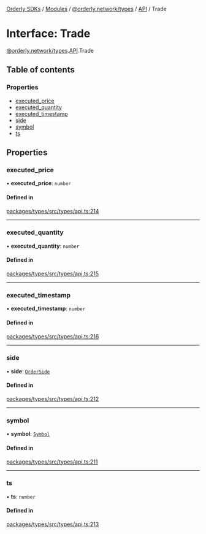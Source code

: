 [Orderly SDKs](/sdks/tech-doc/README) / [Modules](/sdks/tech-doc/modules) / [@orderly.network/types](/sdks/tech-doc/modules/orderly_network_types) / [API](/sdks/tech-doc/modules/orderly_network_types.API) / Trade

# Interface: Trade

[@orderly.network/types](/sdks/tech-doc/modules/orderly_network_types).[API](/sdks/tech-doc/modules/orderly_network_types.API).Trade

## Table of contents

### Properties

- [executed\_price](/sdks/tech-doc/interfaces/orderly_network_types.API.Trade#executed_price)
- [executed\_quantity](/sdks/tech-doc/interfaces/orderly_network_types.API.Trade#executed_quantity)
- [executed\_timestamp](/sdks/tech-doc/interfaces/orderly_network_types.API.Trade#executed_timestamp)
- [side](/sdks/tech-doc/interfaces/orderly_network_types.API.Trade#side)
- [symbol](/sdks/tech-doc/interfaces/orderly_network_types.API.Trade#symbol)
- [ts](/sdks/tech-doc/interfaces/orderly_network_types.API.Trade#ts)

## Properties

### executed\_price

• **executed\_price**: `number`

#### Defined in

[packages/types/src/types/api.ts:214](https://github.com/OrderlyNetwork/js-sdk/blob/bc7eb1a/packages/types/src/types/api.ts#L214)

___

### executed\_quantity

• **executed\_quantity**: `number`

#### Defined in

[packages/types/src/types/api.ts:215](https://github.com/OrderlyNetwork/js-sdk/blob/bc7eb1a/packages/types/src/types/api.ts#L215)

___

### executed\_timestamp

• **executed\_timestamp**: `number`

#### Defined in

[packages/types/src/types/api.ts:216](https://github.com/OrderlyNetwork/js-sdk/blob/bc7eb1a/packages/types/src/types/api.ts#L216)

___

### side

• **side**: [`OrderSide`](../enums/orderly_network_types.OrderSide)

#### Defined in

[packages/types/src/types/api.ts:212](https://github.com/OrderlyNetwork/js-sdk/blob/bc7eb1a/packages/types/src/types/api.ts#L212)

___

### symbol

• **symbol**: [`Symbol`](orderly_network_types.API.Symbol)

#### Defined in

[packages/types/src/types/api.ts:211](https://github.com/OrderlyNetwork/js-sdk/blob/bc7eb1a/packages/types/src/types/api.ts#L211)

___

### ts

• **ts**: `number`

#### Defined in

[packages/types/src/types/api.ts:213](https://github.com/OrderlyNetwork/js-sdk/blob/bc7eb1a/packages/types/src/types/api.ts#L213)
